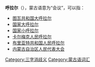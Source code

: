 {{otheruse|忽里勒台}}
'''呼拉尔'''（{{lang-mn|Хурал}}），蒙古语意为“会议”，可以指：
* [[图瓦共和国大呼拉尔|图瓦共和国大呼拉尔]]
* [[国家大呼拉尔|国家大呼拉尔]]
* [[国家小呼拉尔|国家小呼拉尔]]
* [[卡尔梅克人民呼拉尔|卡尔梅克人民呼拉尔]]
* [[布里亚特共和国人民呼拉尔|布里亚特共和国人民呼拉尔]]
* [[内蒙古自治区人民代表大会|内蒙古自治区人民代表大会]]

[[Category:三字消歧义|Category:三字消歧义]]
[[Category:蒙古语词汇|Category:蒙古语词汇]]